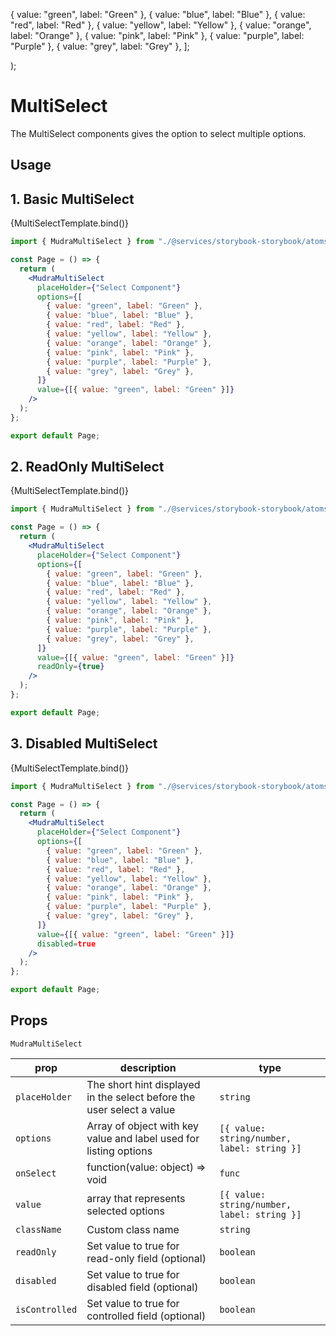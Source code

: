 

<Meta title="Molecules/Mudra MultiSelect" component={MudraMultiSelect} />

  { value: "green", label: "Green" },
  { value: "blue", label: "Blue" },
  { value: "red", label: "Red" },
  { value: "yellow", label: "Yellow" },
  { value: "orange", label: "Orange" },
  { value: "pink", label: "Pink" },
  { value: "purple", label: "Purple" },
  { value: "grey", label: "Grey" },
];
  <div
    style={{
      minHeight: "400px",
      display: "flex",
      justifyContent: "center",
      alignItems: "center",
    }}
  >
    <div style={{ width: "500px" }}>
      <MudraMultiSelect {...args} />
    </div>
  </div>
);

# MultiSelect

The MultiSelect components gives the option to select multiple options.

## Usage

## 1. Basic MultiSelect

<Canvas>
  <Story
    name="Basic MultiSelect"
    args={{
      placeHolder: "Select Component",
      options: options,
      value: [{ value: "green", label: "Green" }],
    }}
  >
    {MultiSelectTemplate.bind()}
  </Story>
</Canvas>

```jsx
import { MudraMultiSelect } from "./@services/storybook-storybook/atoms/mudraMultiSelect";

const Page = () => {
  return (
    <MudraMultiSelect
      placeHolder={"Select Component"}
      options={[
        { value: "green", label: "Green" },
        { value: "blue", label: "Blue" },
        { value: "red", label: "Red" },
        { value: "yellow", label: "Yellow" },
        { value: "orange", label: "Orange" },
        { value: "pink", label: "Pink" },
        { value: "purple", label: "Purple" },
        { value: "grey", label: "Grey" },
      ]}
      value={[{ value: "green", label: "Green" }]}
    />
  );
};

export default Page;
```

## 2. ReadOnly MultiSelect

<Canvas>
  <Story
    name="ReadOnly MultiSelect"
    args={{
      placeHolder: "Select Component",
      options: options,
      value: [{ value: "green", label: "Green" }],
      readOnly: true,
    }}
  >
    {MultiSelectTemplate.bind()}
  </Story>
</Canvas>

```jsx
import { MudraMultiSelect } from "./@services/storybook-storybook/atoms/mudraMultiSelect";

const Page = () => {
  return (
    <MudraMultiSelect
      placeHolder={"Select Component"}
      options={[
        { value: "green", label: "Green" },
        { value: "blue", label: "Blue" },
        { value: "red", label: "Red" },
        { value: "yellow", label: "Yellow" },
        { value: "orange", label: "Orange" },
        { value: "pink", label: "Pink" },
        { value: "purple", label: "Purple" },
        { value: "grey", label: "Grey" },
      ]}
      value={[{ value: "green", label: "Green" }]}
      readOnly={true}
    />
  );
};

export default Page;
```

## 3. Disabled MultiSelect

<Canvas>
  <Story
    name="Disabled MultiSelect"
    args={{
      placeHolder: "Select Component",
      options: options,
      value: [{ value: "green", label: "Green" }],
      disabled: true,
    }}
  >
    {MultiSelectTemplate.bind()}
  </Story>
</Canvas>

```jsx
import { MudraMultiSelect } from "./@services/storybook-storybook/atoms/mudraMultiSelect";

const Page = () => {
  return (
    <MudraMultiSelect
      placeHolder={"Select Component"}
      options={[
        { value: "green", label: "Green" },
        { value: "blue", label: "Blue" },
        { value: "red", label: "Red" },
        { value: "yellow", label: "Yellow" },
        { value: "orange", label: "Orange" },
        { value: "pink", label: "Pink" },
        { value: "purple", label: "Purple" },
        { value: "grey", label: "Grey" },
      ]}
      value={[{ value: "green", label: "Green" }]}
      disabled=true
    />
  );
};

export default Page;
```

## Props

`MudraMultiSelect`

<div style={{overflowX: 'auto'}}>

| prop           | description                                                           | type                                        |
| -------------- | --------------------------------------------------------------------- | ------------------------------------------- |
| `placeHolder`  | The short hint displayed in the select before the user select a value | `string`                                    |
| `options`      | Array of object with key value and label used for listing options     | `[{ value: string/number, label: string }]` |
| `onSelect`     | function(value: object) => void                                       | `func`                                      |
| `value`        | array that represents selected options                                | `[{ value: string/number, label: string }]` |
| `className`    | Custom class name                                                     | `string`                                    |
| `readOnly`     | Set value to true for read-only field (optional)                      | `boolean`                                   |
| `disabled`     | Set value to true for disabled field (optional)                       | `boolean`                                   |
| `isControlled` | Set value to true for controlled field (optional)                     | `boolean`                                   |

</div>

